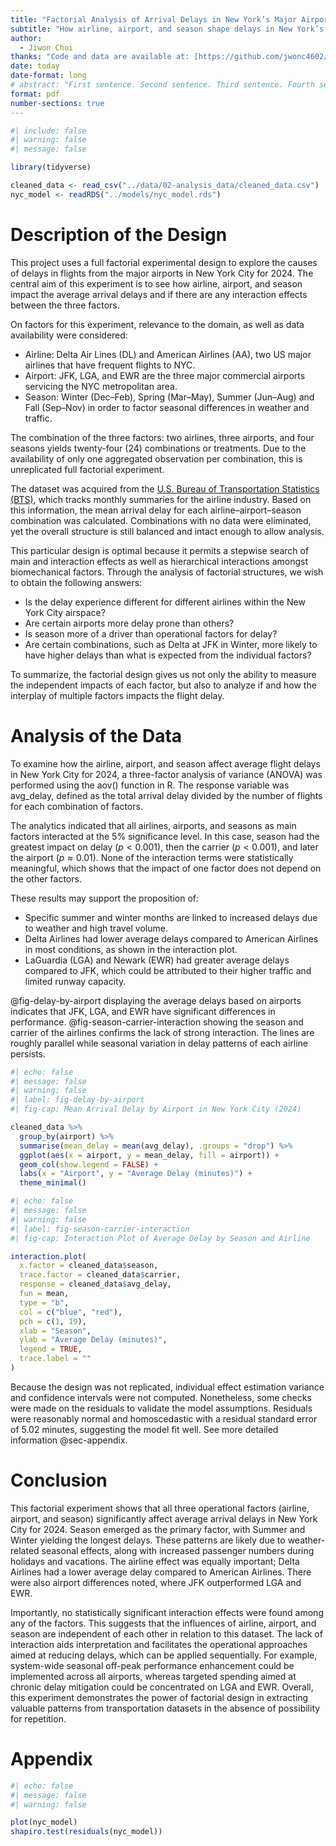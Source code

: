 ```yaml
---
title: "Factorial Analysis of Arrival Delays in New York’s Major Airports in 2024"
subtitle: "How airline, airport, and season shape delays in New York’s airspace"
author: 
  - Jiwon Choi
thanks: "Code and data are available at: [https://github.com/jwonc4602/2024-airline-delay](https://github.com/jwonc4602/2024-airline-delay)."
date: today
date-format: long
# abstract: "First sentence. Second sentence. Third sentence. Fourth sentence."
format: pdf
number-sections: true
---
```


```r
#| include: false
#| warning: false
#| message: false

library(tidyverse)

cleaned_data <- read_csv("../data/02-analysis_data/cleaned_data.csv")
nyc_model <- readRDS("../models/nyc_model.rds")
```

\newpage
# Description of the Design
This project uses a full factorial experimental design to explore the causes of delays in flights from the major airports in New York City for 2024. The central aim of this experiment is to see how airline, airport, and season impact the average arrival delays and if there are any interaction effects between the three factors.

On factors for this experiment, relevance to the domain, as well as data availability were considered:

- Airline: Delta Air Lines (DL) and American Airlines (AA), two US major airlines that have frequent flights to NYC.
- Airport: JFK, LGA, and EWR are the three major commercial airports servicing the NYC metropolitan area.
- Season: Winter (Dec–Feb), Spring (Mar–May), Summer (Jun–Aug) and Fall (Sep–Nov) in order to factor seasonal differences in weather and traffic.

The combination of the three factors: two airlines, three airports, and four seasons yields twenty-four (24) combinations or treatments. Due to the availability of only one aggregated observation per combination, this is unreplicated full factorial experiment.

The dataset was acquired from the [U.S. Bureau of Transportation Statistics (BTS)](https://www.transtats.bts.gov/OT_Delay/OT_DelayCause1.asp?20=E), which tracks monthly summaries for the airline industry. Based on this information, the mean arrival delay for each airline–airport–season combination was calculated. Combinations with no data were eliminated, yet the overall structure is still balanced and intact enough to allow analysis.

This particular design is optimal because it permits a stepwise search of main and interaction effects as well as hierarchical interactions amongst biomechanical factors. Through the analysis of factorial structures, we wish to obtain the following answers:

- Is the delay experience different for different airlines within the New York City airspace?
- Are certain airports more delay prone than others?
- Is season more of a driver than operational factors for delay?
- Are certain combinations, such as Delta at JFK in Winter, more likely to have higher delays than what is expected from the individual factors?

To summarize, the factorial design gives us not only the ability to measure the independent impacts of each factor, but also to analyze if and how the interplay of multiple factors impacts the flight delay.

# Analysis of the Data
To examine how the airline, airport, and season affect average flight delays in New York City for 2024, a three-factor analysis of variance (ANOVA) was performed using the aov() function in R. The response variable was avg_delay, defined as the total arrival delay divided by the number of flights for each combination of factors.

The analytics indicated that all airlines, airports, and seasons as main factors interacted at the 5% significance level. In this case, season had the greatest impact on delay ($p < 0.001$), then the carrier ($p < 0.001$), and later the airport ($p ≈ 0.01$). None of the interaction terms were statistically meaningful, which shows that the impact of one factor does not depend on the other factors.

These results may support the proposition of:

- Specific summer and winter months are linked to increased delays due to weather and high travel volume.
- Delta Airlines had lower average delays compared to American Airlines in most conditions, as shown in the interaction plot.
- LaGuardia (LGA) and Newark (EWR) had greater average delays compared to JFK, which could be attributed to their higher traffic and limited runway capacity.

@fig-delay-by-airport displaying the average delays based on airports indicates that JFK, LGA, and EWR have significant differences in performance. @fig-season-carrier-interaction showing the season and carrier of the airlines confirms the lack of strong interaction. The lines are roughly parallel while seasonal variation in delay patterns of each airline persists.
```r
#| echo: false
#| message: false
#| warning: false
#| label: fig-delay-by-airport
#| fig-cap: Mean Arrival Delay by Airport in New York City (2024)

cleaned_data %>%
  group_by(airport) %>%
  summarise(mean_delay = mean(avg_delay), .groups = "drop") %>%
  ggplot(aes(x = airport, y = mean_delay, fill = airport)) +
  geom_col(show.legend = FALSE) +
  labs(x = "Airport", y = "Average Delay (minutes)") +
  theme_minimal()
```

```r
#| echo: false
#| message: false
#| warning: false
#| label: fig-season-carrier-interaction
#| fig-cap: Interaction Plot of Average Delay by Season and Airline

interaction.plot(
  x.factor = cleaned_data$season,
  trace.factor = cleaned_data$carrier,
  response = cleaned_data$avg_delay,
  fun = mean,
  type = "b",
  col = c("blue", "red"),
  pch = c(1, 19),
  xlab = "Season",
  ylab = "Average Delay (minutes)",
  legend = TRUE,              
  trace.label = ""             
)
```

Because the design was not replicated, individual effect estimation variance and confidence intervals were not computed. Nonetheless, some checks were made on the residuals to validate the model assumptions. Residuals were reasonably normal and homoscedastic with a residual standard error of 5.02 minutes, suggesting the model fit well. See more detailed information @sec-appendix.

\newpage
# Conclusion

This factorial experiment shows that all three operational factors (airline, airport, and season) significantly affect average arrival delays in New York City for 2024. Season emerged as the primary factor, with Summer and Winter yielding the longest delays. These patterns are likely due to weather-related seasonal effects, along with increased passenger numbers during holidays and vacations. The airline effect was equally important; Delta Airlines had a lower average delay compared to American Airlines. There were also airport differences noted, where JFK outperformed LGA and EWR.

Importantly, no statistically significant interaction effects were found among any of the factors. This suggests that the influences of airline, airport, and season are independent of each other in relation to this dataset. The lack of interaction aids interpretation and facilitates the operational approaches aimed at reducing delays, which can be applied sequentially. For example, system-wide seasonal off-peak performance enhancement could be implemented across all airports, whereas targeted spending aimed at chronic delay mitigation could be concentrated on LGA and EWR. Overall, this experiment demonstrates the power of factorial design in extracting valuable patterns from transportation datasets in the absence of possibility for repetition.

\appendix
# Appendix {#sec-appendix}
```r
#| echo: false
#| message: false
#| warning: false

plot(nyc_model)
shapiro.test(residuals(nyc_model))
```



